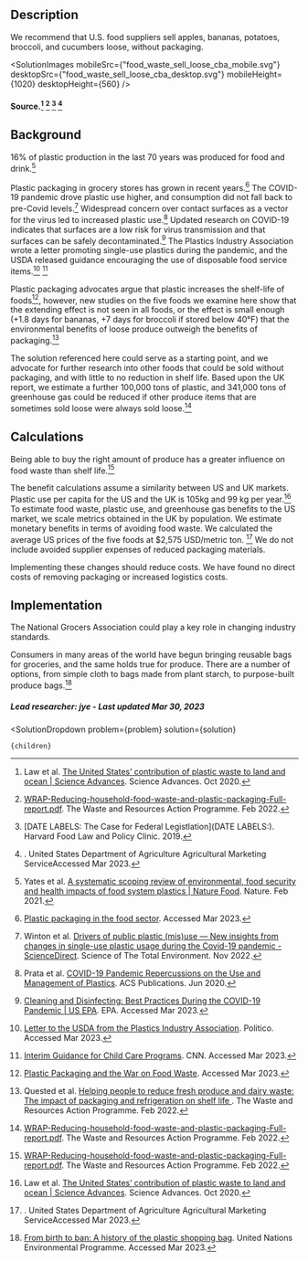 



## Description
We recommend that U.S. food suppliers sell apples, bananas, potatoes, broccoli, and cucumbers loose, without packaging.

<SolutionImages
 mobileSrc={"food_waste_sell_loose_cba_mobile.svg"}
 desktopSrc={"food_waste_sell_loose_cba_desktop.svg"}
 mobileHeight={1020}
 desktopHeight={560}
/>
#### Source.[^"1"] [^"2"] [^"3"] [^"16"]


## Background
16% of plastic production in the last 70 years was produced for food and drink.[^"13"]

Plastic packaging in grocery stores has grown in recent years.[^"8"] The COVID-19 pandemic drove plastic use higher, and consumption did not fall back to pre-Covid levels.[^"7"] Widespread concern over contact surfaces as a vector for the virus led to increased plastic use.[^"6"] Updated research on COVID-19 indicates that surfaces are a low risk for virus transmission and that surfaces can be safely decontaminated.[^"18"] The Plastics Industry Association wrote a letter promoting single-use plastics during the pandemic, and the USDA released guidance encouraging the use of disposable food service items.[^"9"] [^"10"]  


Plastic packaging advocates argue that plastic increases the shelf-life of foods[^"15"], however, new studies on the five foods we examine here show that the extending effect is not seen in all foods, or the effect is small enough (+1.8 days for bananas, +7 days for broccoli if stored below 40°F) that the environmental benefits of loose produce outweigh the benefits of packaging.[^"11"]

The solution referenced here could serve as a starting point, and we advocate for further research into other foods that could be sold without packaging, and with little to no reduction in shelf life. Based upon the UK report, we estimate a further 100,000 tons of plastic, and 341,000 tons of greenhouse gas could be reduced if other produce items that are sometimes sold loose were always sold loose.[^"2"] 


## Calculations

Being able to buy the right amount of produce has a greater influence on food waste than shelf life.[^"2"] 

The benefit calculations assume a similarity between US and UK markets. Plastic use per capita for the US and the UK is 105kg and 99 kg per year.[^"1"] To estimate food waste, plastic use, and greenhouse gas benefits to the US market, we scale metrics obtained in the UK by population. We estimate monetary benefits in terms of avoiding food waste. We calculated the average US prices of the five foods at $2,575 USD/metric ton. [^"16"] We do not include avoided supplier expenses of reduced packaging materials. 

Implementing these changes should reduce costs. We have found no direct costs of removing packaging or increased logistics costs.


## Implementation
The National Grocers Association could play a key role in changing industry standards. 

Consumers in many areas of the world have begun bringing reusable bags for groceries, and the same holds true for produce. There are a number of options, from simple cloth to bags made from plant starch, to purpose-built produce bags.[^"19"]


##### Lead researcher: jye - Last updated Mar 30, 2023


[^"1"]: Law et al. [The United States’ contribution of plastic waste to land and ocean | Science Advances](https://www.science.org/doi/10.1126/sciadv.abd0288). Science Advances. Oct 2020.
[^"2"]:  [WRAP-Reducing-household-food-waste-and-plastic-packaging-Full-report.pdf](https://wrap.org.uk/sites/default/files/2022-02/WRAP-Reducing-household-food-waste-and-plastic-packaging-Full-report.pdf). The Waste and Resources Action Programme. Feb 2022.
[^"3"]:  [DATE LABELS: The Case for Federal Legistlation](DATE LABELS:). Harvard Food Law and Policy Clinic. 2019.
[^"4"]:  [The United States’ contribution of plastic waste to land and ocean | Science Advances](https://www.science.org/doi/10.1126/sciadv.abd0288). Science Advances. Oct 2020.
[^"5"]:  [https://cen.acs.org/articles/94/i41/cost-plastic-packaging.html](https://cen.acs.org/articles/94/i41/cost-plastic-packaging.html). Chemical and Engineering News. 2016.
[^"6"]: Prata et al. [COVID-19 Pandemic Repercussions on the Use and Management of Plastics](http://dx.doi.org/10.1021/acs.est.0c02178). ACS Publications. Jun 2020.
[^"7"]: Winton et al. [Drivers of public plastic (mis)use — New insights from changes in single-use plastic usage during the Covid-19 pandemic - ScienceDirect](https://www.sciencedirect.com/science/article/pii/S0048969722047702). Science of The Total Environment. Nov 2022.
[^"8"]:  [Plastic packaging in the food sector](https://assets.ing.com/m/5d2942da1fbe6ec9/original/ING_EBZ_plastic-packaging-in-the-food-sector.pdf). Accessed Mar 2023.
[^"9"]:  [Letter to the USDA from the Plastics Industry Association](https://www.politico.com/states/f/?id=00000171-0d87-d270-a773-6fdfcc4d0000). Politico. Accessed Mar 2023.
[^"10"]:  [Interim Guidance for Child Care Programs](https://cdn.cnn.com/cnn/2020/images/04/30/reopening.guidelines.pdf). CNN. Accessed Mar 2023.
[^"11"]: Quested et al. [Helping people to reduce fresh produce and dairy waste: The impact of packaging and refrigeration on shelf life ](https://wrap.org.uk/sites/default/files/2022-02/The-impact-of-packaging-and-refrigeration-on-shelf-life.pdf). The Waste and Resources Action Programme. Feb 2022.
[^"12"]:  [New sensor could help prevent food waste: Monitoring the plant hormone ethylene could reveal when fruits and vegetables are about to spoil -- ScienceDaily](https://www.sciencedaily.com/releases/2020/03/200318143641.htm). Science Daily. Accessed Mar 2023.
[^"13"]: Yates et al. [A systematic scoping review of environmental, food security and health impacts of food system plastics | Nature Food](https://www.nature.com/articles/s43016-021-00221-z). Nature. Feb 2021.
[^"14"]: Morales-Caselles et al. . Nature Sustainability [Internet]. 2021 Jun 10;4(6):484–93. Available from:  [An inshore–offshore sorting system revealed from global classification of ocean litter](http://dx.doi.org/10.1038/s41893-021-00720-8). Nature Sustainability.Jun 2001.
[^"15"]:  [Plastic Packaging and the War on Food Waste](https://www.plasticsmakeitpossible.com/plastics-at-home/food/prep-storage/plastic-packaging-and-the-war-on-food-waste/). Accessed Mar 2023.
[^"16"]:  [](https://www.marketnews.usda.gov/mnp/fv-report-retail?commodity=APPLES&navClass=FRUITS&type=retail&portal=fv&category=retail&region=NATIONAL&organic=ALL&sortingColumn=avgPrice&sortingOrder=ASC). United States Department of Agriculture Agricultural Marketing ServiceAccessed Mar 2023.
[^"17"]:  [Why are supermarkets charging less for packaged fruit and veg compared to loose?](https://www.everydayplastic.org/blog/2022/9/12/why-are-supermarkets-charging-more-for-packaged-fruit-and-veg-compared-to-loose). Accessed Mar 2023.
[^"18"]:  [Cleaning and Disinfecting: Best Practices During the COVID-19 Pandemic | US EPA](https://www.epa.gov/coronavirus/cleaning-and-disinfecting-best-practices-during-covid-19-pandemic). EPA. Accessed Mar 2023.
[^"19"]:  [From birth to ban: A history of the plastic shopping bag](https://www.unep.org/news-and-stories/story/birth-ban-history-plastic-shopping-bag). United Nations Environmental Programme. Accessed Mar 2023.

  <SolutionDropdown 
    problem={problem} 
    solution={solution}
  >
    {children}
  </SolutionDropdown>